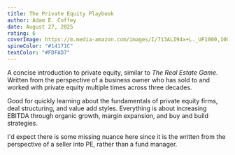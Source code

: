 ```yaml
---
title: The Private Equity Playbook
author: Adam E. Coffey
date: August 27, 2025
rating: 6
coverImage: https://m.media-amazon.com/images/I/713ALI94x+L._UF1000,1000_QL80_.jpg
spineColor: "#14171C"
textColor: "#FDFAD7"
---
```


A concise introduction to private equity, similar to _The Real Estate Game_. Written from the perspective of a business owner who has sold to and worked with private equity multiple times across three decades.

Good for quickly learning about the fundamentals of private equity firms, deal structuring, and value add styles. Everything is about increasing EBITDA through organic growth, margin expansion, and buy and build strategies.

I'd expect there is some missing nuance here since it is the written from the perspective of a seller into PE, rather than a fund manager.
